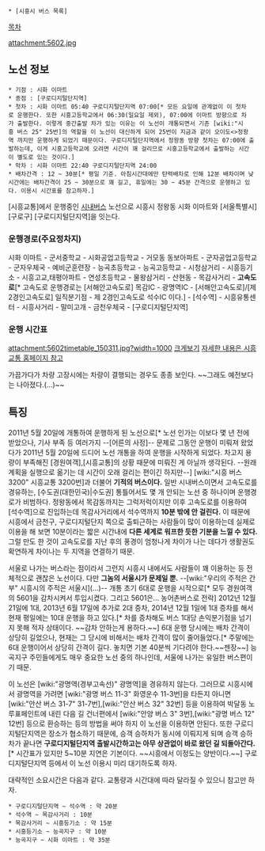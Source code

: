  * [시흥시 버스 목록]

[[목차]]

attachment:5602.jpg
== 노선 정보 ==
 * 기점 : 시화 이마트
 * 종점 : [구로디지털단지역]
 * 첫차 : 시화 이마트 05:40 구로디지털단지역 07:00[* 모든 요일에 관계없이 이 첫차로 운행한다. 또한 시흥고등학교에서 06:30(일요일 제외), 07:00에 이마트 방향으로 차가 출발한다. 이렇게 중간출발 차가 있는 이유는 이 노선이 개통되면서 기존 [wiki:"시흥 버스 25" 25번]의 역할을 이 노선이 대신하게 되어 25번이 지금과 같이 오이도<>정왕역 까지만 운행하게 되었기 때문이다. 구로디지털단지역에서 정왕동 방향 첫차는 07:00에 출발하는데, 이게 시흥고등학교에 오려면 시간이 꽤 걸리므로 시흥고등학교에서 출발하는 시간이 별도로 있는 것이다.]
 * 막차 : 시화 이마트 22:40 구로디지털단지역 24:00
 * 배차간격 : 12 ~ 30분[* 평일 기준. 아침시간대에만 탄력배차로 인해 12분 배차이며 낮시간에는 배차간격이 25 ~ 30분으로 꽤 길고, 휴일에는 30 ~ 45분 간격으로 운행하고 있다. 이용시 시간표를 참고하자.]

[시흥교통]에서 운행중인 [[시내버스]] 노선으로 시흥시 정왕동 시화 이마트와 [서울특별시] [구로구] [구로디지털단지역]을 잇는다.

=== 운행경로(주요정차지) ===
시화 이마트 - 군서중학교 - 시화공업고등학교 - 거모동 동보아파트 - 군자공업고등학교 - 군자우체국 - 예비군훈련장 - 능곡초등학교 - 능곡고등학교 - 시청삼거리 - 시흥등기소 - 시흥고교,태평아파트 - 연성초등학교 - 물왕삼거리 - 산현동 - 목감사거리 - '''고속도로'''[* 고속도로 운행경로는 [서해안고속도로] 목감IC - 광명역IC - [서해안고속도로]/[제2경인고속도로] 일직분기점 - 제 2경인고속도로 석수IC 이다.] - [석수역] - 시흥유통센터 - 시흥사거리 - 말미고개 - 금천우체국 - [구로디지털단지역]  

=== 운행 시간표 ===
attachment:5602timetable_150311.jpg?width=1000
[http://rigvedawiki.net/r1/pds/_ec_8b_9c_ed_9d_a5_20_eb_b2_84_ec_8a_a4_205602/5602timetable_150311.jpg 크게보기]
[http://www.shbus.net/ 자세한 내용은 시흥교통 홈페이지 참고]

가끔가다가 차량 고장시에는 차량이 결행되는 경우도 종종 보인다. ~~그래도 예전보다는 나아졌다.(...)~~

== 특징 ==
2011년 5월 20일에 개통하여 운행하게 된 노선으로[* 노선 인가는 이보다 몇 년 전에 받았으나, 기사 부족 등 여러가지 --[어른의 사정]-- 문제로 그동안 운행이 미뤄져 왔었다가 2011년 5월 20일에 드디어 노선 개통을 하여 운행을 시작하게 되었다. 차고지 용량이 부족해진 [경원여객],[시흥교통]의 상황 때문에 미뤄진 게 아닐까 생각된다. --원래 계획을 실행으로 옮기는 데 시간이 오래 걸리는 편이긴 하지만--] [wiki:"시흥 버스 3200" 시흥교통 3200번]과 더불어 '''기적의 버스이다.'''
일반 시내버스이면서 고속도로를 경유하는, [수도권(대한민국)|수도권] 통틀어서도 몇 개 안되는 노선 중 하나이며 운행경로가 비범하다. 정왕동에서 목감동까지는 그럭저럭이지만 이후 고속도로를 이용하여 [석수역]으로 진입하는데 목감사거리에서 석수역까지 '''10분 밖에 안 걸린다.''' 이 때문에 시흥에서 금천구, 구로디지털단지 쪽으로 출퇴근하는 사람들이 많이 이용하는데 실제로 이용을 해 보면 10분이라는 짧은 시간내에 '''다른 세계로 워프한 듯한 기분을 느낄 수 있다.''' 그럴 만도 한 것이 고속도로를 지난 후의 풍경이 엄청나게 차이가 나는 데다가 생활권도 확연하게 차이나는 두 지역을 연결하기 때문.

서울로 나가는 버스라는 점이라서 그런지 시흥시 내에서도 사람들이 꽤 이용하는 등 전체적으로 괜찮은 노선이다. 다만 '''그놈의 서울시가 문제일 뿐.''' --[wiki:"우리의 주적은 간부" 시흥시의 주적은 서울시](...)--
개통 초기 6대로 운행을 시작으로[* 모두 경원여객의 5601을 감차시켜서 투입시켰다. 그리고 5601은...  농어촌버스로 전락] 2012년 12월 21일에 1대, 2013년 6월 17일에 추가로 2대 증차, 2014년 12월 1일에 1대 증차를 해서 현재 평일에는 10대 운행을 하고 있다.[* 차를 증차해도 버스 1대당 손익분기점을 넘기지 못해 적자 상태이다. ~~감차 안하는게 용하다.~~] 6대 운행 당시에는 배차 간격이 상당히 길었으나, 현재는 그 당시에 비해서는 배차 간격이 많이 줄어들었다.[* 주말에는 6대 운행이어서 상당히 간격이 길다. 놓치면 기본 40분씩 기다려야 한다.~~젠장~~]
능곡지구 주민들에게도 매우 중요한 노선 중의 하나인데, 서울에 나가는 유일한 버스편이기 때문. 

이 노선은 [wiki:"광명역(경부고속선)" 광명역]을 경유하지 않는다. 그러므로 시흥시에서 광명역을 가려면 [wiki:"광명 버스 11-3" 화영운수 11-3번]을 타든지 아니면 [wiki:"안산 버스 31-7" 31-7번],[wiki:"안산 버스 32" 32번] 등을 이용하여 박달동 노루표페인트에 내린 다음 길 건너편에서 [wiki:"안양 버스 3" 3번],[wiki:"광명 버스 12" 12번] 등으로 환승하는 등의 방법을 써야 하지 이 노선을 이용하면 안된다. 또한 구로디지털단지역은 장소가 협소하기 때문에, 승객 승하차가 동시에 이뤄지게 되며 승객 승하차가 끝나면 '''구로디지털단지역 출발시간하고는 아무 상관없이 바로 왔던 길 되돌아간다.'''[* 시간표가 있지만 5~10분 지연은 기본이다. ~~시흥에서 이정도는 양반이다.~~] 구로디지털단지역 등에서 이 노선 이용시 미리 대기하도록 하자.

대략적인 소요시간은 다음과 같다. 교통량과 시간대에 따라 달라질 수 있으니 참고만 하자.

 * 구로디지털단지역 ~ 석수역 : 약 20분
 * 석수역 ~ 목감사거리 : 10분
 * 목감사거리 ~ 시흥등기소 : 약 15분
 * 시흥등기소 ~ 능곡지구 : 약 10분
 * 능곡지구 ~ 시화 이마트 : 약 35분

